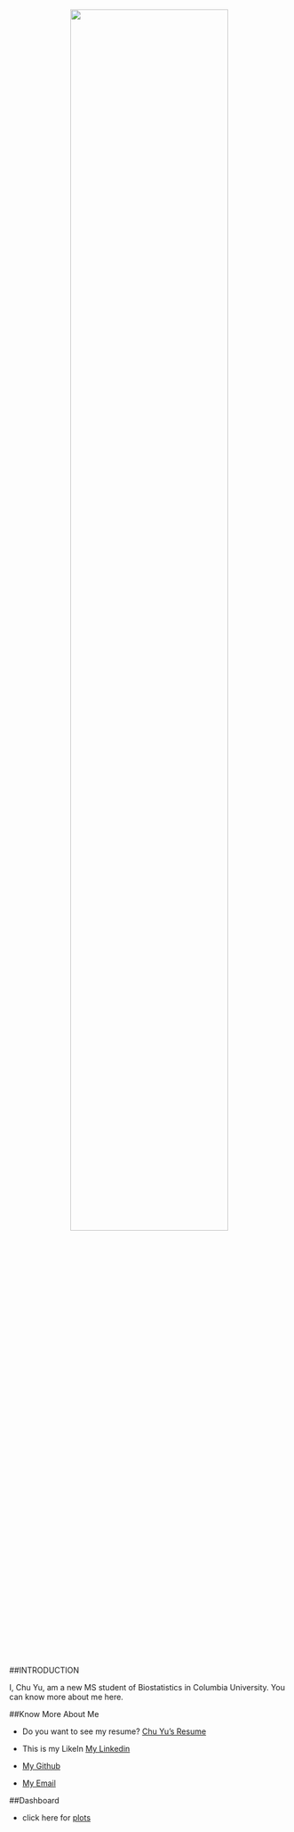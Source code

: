 <div style="margin-bottom:50px;">

</div>
<center>
<img src="TITLE.jpg" style="width:75%">
</center>
    
    
<div style="margin-bottom:50px;">    
</div>


##INTRODUCTION

I, Chu Yu, am a new MS student of Biostatistics in Columbia University. You can know more about me here.


##Know More About Me

  * Do you want to see my resume?
    [Chu Yu's Resume](resume.html)
    
  * This is my LikeIn
    [My Linkedin](www.linkedin.com/in/chuyu1996/)
  
  * [My Github](https://github.com/yuchu1996)
  
  * [My Email](mailto:<cy2522@cumc.columbia.com>)
  
##Dashboard

  * click here for [plots](ploty.html)